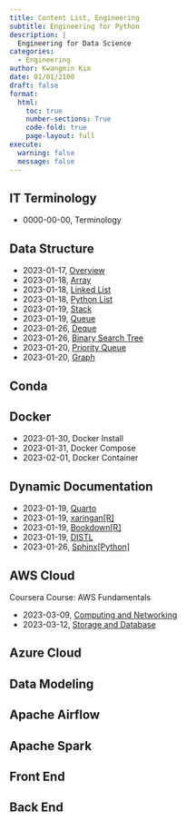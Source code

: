 ```yaml
---
title: Content List, Engineering 
subtitle: Engineering for Python 
description: | 
  Engineering for Data Science
categories:
  - Engineering
author: Kwangmin Kim
date: 01/01/2100
draft: false
format: 
  html:
    toc: true
    number-sections: True
    code-fold: true
    page-layout: full
execute: 
  warning: false
  message: false
---
```


## IT Terminology

* 0000-00-00, Terminology

## Data Structure

* 2023-01-17, [Overview](../2023-01-17_data_structure_overview/)
* 2023-01-18, [Array](../2023-01-18_array/)
* 2023-01-18, [Linked List](../2023-01-18_linked_list/)
* 2023-01-18, [Python List](../2023-01-18_python_list/)
* 2023-01-19, [Stack](../2023-01-19_stack/)
* 2023-01-19, [Queue](../2023-01-19_queue/)
* 2023-01-26, [Deque](../2023-01-19_deque/)
* 2023-01-26, [Binary Search Tree](../2023-01-20_binary_search_tree/)
* 2023-01-20, [Priority Queue](../2023-01-20_priority_queue/)
* 2023-01-20, [Graph](../2023-01-20_graph/)

## Conda

## Docker

* 2023-01-30, Docker Install
* 2023-01-31, Docker Compose
* 2023-02-01, Docker Container

## Dynamic Documentation

* 2023-01-19, [Quarto](https://quarto.org/docs/get-started/)
* 2023-01-19, [xaringan[R]](https://github.com/yihui/xaringan)
* 2023-01-19, [Bookdown[R]](https://bookdown.org/yihui/bookdown/get-started.html)
* 2023-01-19, [DISTL](https://decile-team-distil.readthedocs.io/en/latest/index.html)
* 2023-01-26, [Sphinx[Python]](https://www.sphinx-doc.org/en/master/)

## AWS Cloud

Coursera Course: AWS Fundamentals

* 2023-03-09, [Computing and Networking](../2023-03-02_aws/computing_networking.qmd)
* 2023-03-12, [Storage and Database](../2023-03-02_aws/storage_database.qmd)

## Azure Cloud

## Data Modeling

## Apache Airflow

## Apache Spark

## Front End

## Back End
